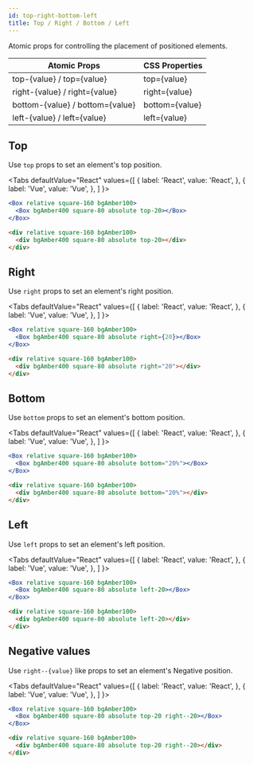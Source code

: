 ```yaml
---
id: top-right-bottom-left
title: Top / Right / Bottom / Left
---
```



Atomic props for controlling the placement of positioned elements.

| Atomic Props                    | CSS Properties |
| ------------------------------- | -------------- |
| top-{value} / top={value}       | top={value}    |
| right-{value} / right={value}   | right={value}  |
| bottom-{value} / bottom={value} | bottom={value} |
| left-{value} / left={value}     | left={value}   |

## Top

Use `top` props to set an element's top position.

<Tabs
defaultValue="React"
values={[
{ label: 'React', value: 'React', },
{ label: 'Vue', value: 'Vue', },
]
}>
<TabItem value="React">

```jsx live
<Box relative square-160 bgAmber100>
  <Box bgAmber400 square-80 absolute top-20></Box>
</Box>
```

</TabItem>
<TabItem value="Vue">

```html
<div relative square-160 bgAmber100>
  <div bgAmber400 square-80 absolute top-20></div>
</div>
```

</TabItem>
</Tabs>

## Right

Use `right` props to set an element's right position.

<Tabs
defaultValue="React"
values={[
{ label: 'React', value: 'React', },
{ label: 'Vue', value: 'Vue', },
]
}>
<TabItem value="React">

```jsx live
<Box relative square-160 bgAmber100>
  <Box bgAmber400 square-80 absolute right={20}></Box>
</Box>
```

</TabItem>
<TabItem value="Vue">

```html
<div relative square-160 bgAmber100>
  <div bgAmber400 square-80 absolute right="20"></div>
</div>
```

</TabItem>
</Tabs>

## Bottom

Use `bottom` props to set an element's bottom position.

<Tabs
defaultValue="React"
values={[
{ label: 'React', value: 'React', },
{ label: 'Vue', value: 'Vue', },
]
}>
<TabItem value="React">

```jsx live
<Box relative square-160 bgAmber100>
  <Box bgAmber400 square-80 absolute bottom="20%"></Box>
</Box>
```

</TabItem>
<TabItem value="Vue">

```html
<div relative square-160 bgAmber100>
  <div bgAmber400 square-80 absolute bottom="20%"></div>
</div>
```

</TabItem>
</Tabs>

## Left

Use `left` props to set an element's left position.

<Tabs
defaultValue="React"
values={[
{ label: 'React', value: 'React', },
{ label: 'Vue', value: 'Vue', },
]
}>
<TabItem value="React">

```jsx live
<Box relative square-160 bgAmber100>
  <Box bgAmber400 square-80 absolute left-20></Box>
</Box>
```

</TabItem>
<TabItem value="Vue">

```html
<div relative square-160 bgAmber100>
  <div bgAmber400 square-80 absolute left-20></div>
</div>
```

</TabItem>
</Tabs>

## Negative values

Use `right--{value}` like props to set an element's Negative position.

<Tabs
defaultValue="React"
values={[
{ label: 'React', value: 'React', },
{ label: 'Vue', value: 'Vue', },
]
}>
<TabItem value="React">

```jsx live
<Box relative square-160 bgAmber100>
  <Box bgAmber400 square-80 absolute top-20 right--20></Box>
</Box>
```

</TabItem>
<TabItem value="Vue">

```html
<div relative square-160 bgAmber100>
  <div bgAmber400 square-80 absolute top-20 right--20></div>
</div>
```

</TabItem>
</Tabs>
